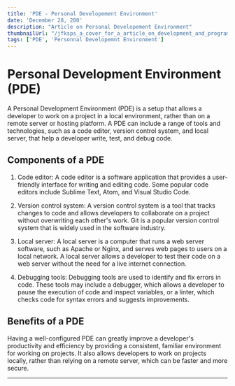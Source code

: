 ```yaml
---
title: 'PDE - Personal Developement Environment'
date: 'December 28, 200'
description: "Article on Personal Developement Environment"
thumbnailUrl: "/jfksps_a_cover_for_a_article_on_development_and_programing_1065863d-0e5b-40a2-a079-940154290f02.png"
tags: ['PDE', 'Personnal Developemnt Environment']
---
```


# Personal Development Environment (PDE)

A Personal Development Environment (PDE) is a setup that allows a developer to work on a project in a local environment, rather than on a remote server or hosting platform. A PDE can include a range of tools and technologies, such as a code editor, version control system, and local server, that help a developer write, test, and debug code.

## Components of a PDE

1. Code editor: A code editor is a software application that provides a user-friendly interface for writing and editing code. Some popular code editors include Sublime Text, Atom, and Visual Studio Code.

2. Version control system: A version control system is a tool that tracks changes to code and allows developers to collaborate on a project without overwriting each other's work. Git is a popular version control system that is widely used in the software industry.

3. Local server: A local server is a computer that runs a web server software, such as Apache or Nginx, and serves web pages to users on a local network. A local server allows a developer to test their code on a web server without the need for a live internet connection.

4. Debugging tools: Debugging tools are used to identify and fix errors in code. These tools may include a debugger, which allows a developer to pause the execution of code and inspect variables, or a linter, which checks code for syntax errors and suggests improvements.

## Benefits of a PDE

Having a well-configured PDE can greatly improve a developer's productivity and efficiency by providing a consistent, familiar environment for working on projects. It also allows developers to work on projects locally, rather than relying on a remote server, which can be faster and more secure.

---
